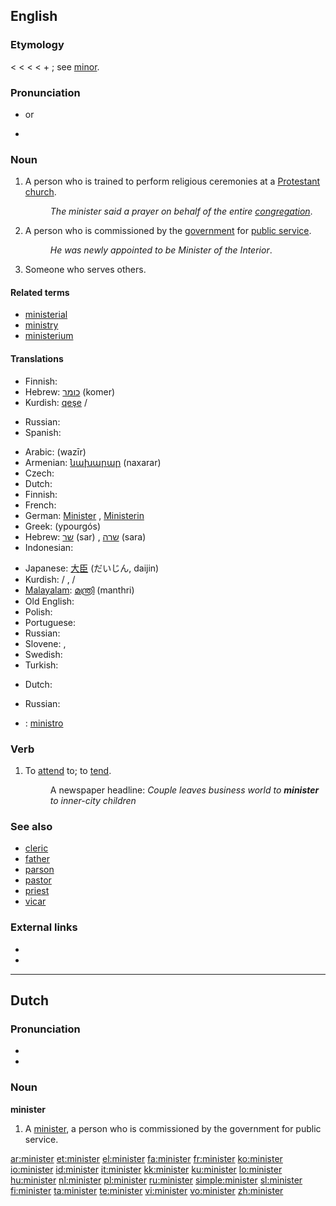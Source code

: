 {{also|Minister}}
==English==

===Etymology===
< {{etyl|enm}} {{term|ministre}} < {{etyl|fro}} {{term|ministre}} < {{etyl|la}} {{term|minister||lang=la|an attendant, servant, assistant, a priest's assistant or other under official}} < {{term|minor||less}} + {{term|-ter}}; see [[minor]].

===Pronunciation===
* {{IPA|/'mɪnɪstə/}} or {{IPA|/'mɪnɪstɜɻ/}}
* {{audio|en-us-minister.ogg|Audio (US)}}

===Noun===
{{en-noun}}

# A person who is trained to perform religious ceremonies at a [[Protestant]] [[church]].
#: ''The minister said a prayer on behalf of the entire [[congregation]]''.
# A person who is commissioned by the [[government]] for [[public service]].
#: ''He was newly appointed to be Minister of the Interior''.
# Someone who serves others.

====Related terms====
* [[ministerial]]
* [[ministry]]
* [[ministerium]]

====Translations====
{{trans-top|person who is trained to perform religious ceremonies at a Protestant church}}
* Finnish: {{t+|fi|pappi}}
* Hebrew: [[כומר]] (komer) {{m}}
* Kurdish: [[qeşe]] {{f}} / {{m}}
{{trans-mid}}
* Russian: {{t+|ru|священник|m|sc=Cyrl}}
* Spanish: {{t-|es|ministro}}
{{trans-bottom}}

{{trans-top|person who is commissioned by the government for public service}}
* Arabic: {{Arab|[[وزير]]}} (wazīr) {{m}}
* Armenian: [[նախարար]] (naxarar)
* Czech: {{t+|cs|ministr|m}}
* Dutch: {{t+|nl|minister|m|f}}
* Finnish: {{t+|fi|ministeri}}
* French: {{t+|fr|ministre|m|f}}
* German: [[Minister]] {{m}}, [[Ministerin]] {{f}}
* Greek: {{t+|el|υπουργός|m|sc=Grek}} (ypourgós)
* Hebrew: [[שר]] (sar) {{m}}, [[שרה]] (sara) {{f}}
* Indonesian: {{t-|id|menteri|xs=Indonesian}}
{{trans-mid}}
* Japanese: [[大臣]] (だいじん, daijin)
* Kurdish: {{t+|ku|wezîr|f}} / {{m}}, {{t+|ku|şalyar|f}} / {{m}}
* [[Malayalam]]: [[മന്ത്രി]] (manthri)
* Old English: {{t-|ang|þegen|alt=þeġen|xs=Old English}}
* Polish: {{t+|pl|minister|m|f}}
* Portuguese: {{t+|pt|ministro}}
* Russian: {{t+|ru|министр|m|sc=Cyrl}}
* Slovene: {{t+|sl|minister|m}}, {{t-|sl|ministrica|f}}
* Swedish: {{t-|sv|minister}}
* Turkish: {{t+|tr|bakan}}
{{trans-bottom}}

{{trans-top|someone who serves others}}
* Dutch: {{t-|nl|dienaar}}
{{trans-mid}}
* Russian: {{t+|ru|исполнитель|m|sc=Cyrl}}
{{trans-bottom}}

{{checktrans-top}}
* {{ttbc|Interlingua}}: [[ministro]]
{{trans-bottom}}

===Verb===
{{en-verb}}

# {{transitive}} To [[attend]] to; to [[tend]].
#: A newspaper headline: ''Couple leaves business world to '''minister''' to inner-city children''

===See also===
* [[cleric]]
* [[father]]
* [[parson]]
* [[pastor]]
* [[priest]]
* [[vicar]]

===External links===
* {{R:Webster 1913}}
* {{R:Century 1911}}

----

==Dutch==

===Pronunciation===
* {{audio|Nl-minister.ogg|audio}}
* {{IPA|/mi'nistər/|lang=nl}}

===Noun===
'''minister'''

# A [[minister]], a person who is commissioned by the government for public service.

[[ar:minister]]
[[et:minister]]
[[el:minister]]
[[fa:minister]]
[[fr:minister]]
[[ko:minister]]
[[io:minister]]
[[id:minister]]
[[it:minister]]
[[kk:minister]]
[[ku:minister]]
[[lo:minister]]
[[hu:minister]]
[[nl:minister]]
[[pl:minister]]
[[ru:minister]]
[[simple:minister]]
[[sl:minister]]
[[fi:minister]]
[[ta:minister]]
[[te:minister]]
[[vi:minister]]
[[vo:minister]]
[[zh:minister]]